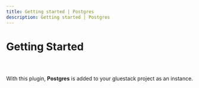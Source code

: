 ```yaml
---
title: Getting started | Postgres
description: Getting started | Postgres
---
```



<Meta title="Postgres Plugin/Getting Started" />

# Getting Started

##

<br/>

With this plugin, **Postgres** is added to your gluestack project as an instance.
